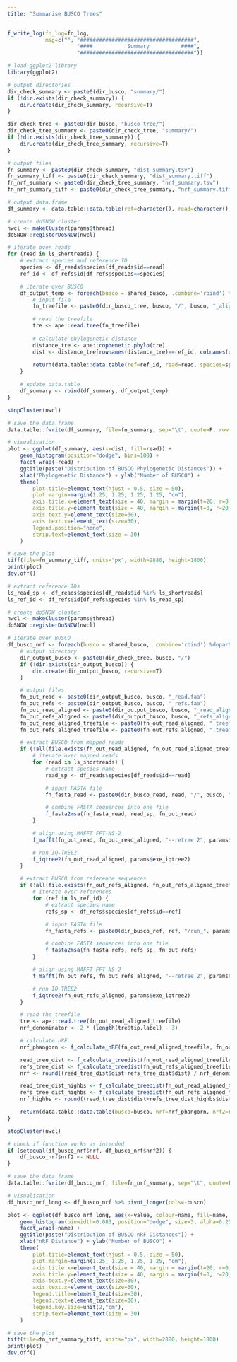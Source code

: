 ```yaml
---
title: "Summarise BUSCO Trees"
---
```


```r
f_write_log(fn_log=fn_log,
            msg=c("", "####################################",
                      "####           Summary          ####",
                      "####################################"))

# load ggplot2 library
library(ggplot2)

# output directories
dir_check_summary <- paste0(dir_busco, "summary/")
if (!dir.exists(dir_check_summary)) {
    dir.create(dir_check_summary, recursive=T)
}

dir_check_tree <- paste0(dir_busco, "busco_tree/")
dir_check_tree_summary <- paste0(dir_check_tree, "summary/")
if (!dir.exists(dir_check_tree_summary)) {
    dir.create(dir_check_tree_summary, recursive=T)
}

# output files
fn_summary <- paste0(dir_check_summary, "dist_summary.tsv")
fn_summary_tiff <- paste0(dir_check_summary, "dist_summary.tiff")
fn_nrf_summary <- paste0(dir_check_tree_summary, "nrf_summary.tsv")
fn_nrf_summary_tiff <- paste0(dir_check_tree_summary, "nrf_summary.tiff")
```

```r
# output data.frame
df_summary <- data.table::data.table(ref=character(), read=character(), species=character(), busco=character(), dist=numeric())

# create doSNOW cluster
nwcl <- makeCluster(params$thread)
doSNOW::registerDoSNOW(nwcl)

# iterate over reads
for (read in ls_shortreads) {
    # extract species and reference ID
    species <- df_reads$species[df_reads$id==read]
    ref_id <- df_refs$id[df_refs$species==species]

    # iterate over BUSCO
    df_output_temp <- foreach(busco = shared_busco, .combine='rbind') %dopar% {
        # input file
        fn_treefile <- paste0(dir_busco_tree, busco, "/", busco, "_aligned.fa.treefile")

        # read the treefile
        tre <- ape::read.tree(fn_treefile)
        
        # calculate phylogenetic distance
        distance_tre <- ape::cophenetic.phylo(tre)
        dist <- distance_tre[rownames(distance_tre)==ref_id, colnames(distance_tre)==read]
        
        return(data.table::data.table(ref=ref_id, read=read, species=species, busco=busco, dist=dist))
    }

    # update data.table
    df_summary <- rbind(df_summary, df_output_temp)
}

stopCluster(nwcl)

# save the data.frame
data.table::fwrite(df_summary, file=fn_summary, sep="\t", quote=F, row.names=F)

# visualisation
plot <- ggplot(df_summary, aes(x=dist, fill=read)) +
    geom_histogram(position="dodge", bins=100) +
    facet_wrap(~read) +
    ggtitle(paste("Distribution of BUSCO Phylogenetic Distances")) +
    xlab("Phylogenetic Distance") + ylab("Number of BUSCO") +
    theme(
        plot.title=element_text(hjust = 0.5, size = 50),
        plot.margin=margin(1.25, 1.25, 1.25, 1.25, "cm"),
        axis.title.x=element_text(size = 40, margin = margin(t=20, r=0, b=0, l=0)),
        axis.title.y=element_text(size = 40, margin = margin(t=0, r=20, b=0, l=0)),
        axis.text.y=element_text(size=30),
        axis.text.x=element_text(size=30),
        legend.position="none",
        strip.text=element_text(size = 30)
    )

# save the plot
tiff(file=fn_summary_tiff, units="px", width=2880, height=1800)
print(plot)
dev.off()
```

```r
# extract reference IDs
ls_read_sp <- df_reads$species[df_reads$id %in% ls_shortreads]
ls_ref_id <- df_refs$id[df_refs$species %in% ls_read_sp]

# create doSNOW cluster
nwcl <- makeCluster(params$thread)
doSNOW::registerDoSNOW(nwcl)

# iterate over BUSCO
df_busco_nrf <- foreach(busco = shared_busco, .combine='rbind') %dopar% {
    # output directory
    dir_output_busco <- paste0(dir_check_tree, busco, "/")
    if (!dir.exists(dir_output_busco)) {
        dir.create(dir_output_busco, recursive=T)
    }

    # output files
    fn_out_read <- paste0(dir_output_busco, busco, "_read.faa")
    fn_out_refs <- paste0(dir_output_busco, busco, "_refs.faa")
    fn_out_read_aligned <- paste0(dir_output_busco, busco, "_read_aligned.faa")
    fn_out_refs_aligned <- paste0(dir_output_busco, busco, "_refs_aligned.faa")
    fn_out_read_aligned_treefile <- paste0(fn_out_read_aligned, ".treefile")
    fn_out_refs_aligned_treefile <- paste0(fn_out_refs_aligned, ".treefile")

    # extract BUSCO from mapped reads
    if (!all(file.exists(fn_out_read_aligned, fn_out_read_aligned_treefile)) || params$redo) {
        # iterate over mapped reads
        for (read in ls_shortreads) {
            # extract species name
            read_sp <- df_reads$species[df_reads$id==read]

            # input FASTA file
            fn_fasta_read <- paste0(dir_busco_read, read, "/", busco, "/", read, "/sequences/FAA/", busco, ".FAA")

            # combine FASTA sequences into one file
            f_fasta2msa(fn_fasta_read, read_sp, fn_out_read)
        }

        # align using MAFFT FFT-NS-2
        f_mafft(fn_out_read, fn_out_read_aligned, "--retree 2", params$exe_mafft)

        # run IQ-TREE2
        f_iqtree2(fn_out_read_aligned, params$exe_iqtree2)
    }

    # extract BUSCO from reference sequences
    if (!all(file.exists(fn_out_refs_aligned, fn_out_refs_aligned_treefile)) || params$redo) {
        # iterate over references
        for (ref in ls_ref_id) {
            # extract species name
            refs_sp <- df_refs$species[df_refs$id==ref]

            # input FASTA file
            fn_fasta_refs <- paste0(dir_busco_ref, ref, "/run_", params$busco_lineage, "/busco_sequences/single_copy_busco_sequences/", busco, ".faa")

            # combine FASTA sequences into one file
            f_fasta2msa(fn_fasta_refs, refs_sp, fn_out_refs)
        }

        # align using MAFFT FFT-NS-2
        f_mafft(fn_out_refs, fn_out_refs_aligned, "--retree 2", params$exe_mafft)

        # run IQ-TREE2
        f_iqtree2(fn_out_refs_aligned, params$exe_iqtree2)
    }

    # read the treefile
    tre <- ape::read.tree(fn_out_read_aligned_treefile)
    nrf_denominator <- 2 * (length(tre$tip.label) - 3)

    # calculate nRF
    nrf_phangorn <- f_calculate_nRF(fn_out_read_aligned_treefile, fn_out_refs_aligned_treefile)

    read_tree_dist <- f_calculate_treedist(fn_out_read_aligned_treefile, fn_out_refs_aligned_treefile, 0)
    refs_tree_dist <- f_calculate_treedist(fn_out_refs_aligned_treefile, fn_out_read_aligned_treefile, 0)
    nrf <- round((read_tree_dist$dist+refs_tree_dist$dist) / nrf_denominator, 3)

    read_tree_dist_highbs <- f_calculate_treedist(fn_out_read_aligned_treefile, fn_out_refs_aligned_treefile, 95)
    refs_tree_dist_highbs <- f_calculate_treedist(fn_out_refs_aligned_treefile, fn_out_read_aligned_treefile, 95)
    nrf_highbs <- round((read_tree_dist$dist+refs_tree_dist_highbs$dist) / nrf_denominator, 3)

    return(data.table::data.table(busco=busco, nrf=nrf_phangorn, nrf2=nrf, nrf_highbs=nrf_highbs))
}

stopCluster(nwcl)

# check if function works as intended
if (setequal(df_busco_nrf$nrf, df_busco_nrf$nrf2)) {
    df_busco_nrf$nrf2 <- NULL
}

# save the data.frame
data.table::fwrite(df_busco_nrf, file=fn_nrf_summary, sep="\t", quote=F, row.names=F)

# visualisation
df_busco_nrf_long <- df_busco_nrf %>% pivot_longer(cols=-busco)

plot <- ggplot(df_busco_nrf_long, aes(x=value, colour=name, fill=name, xmin=0, xmax=1)) +
    geom_histogram(binwidth=0.083, position="dodge", size=3, alpha=0.25) +
    facet_wrap(~name) +
    ggtitle(paste("Distribution of BUSCO nRF Distances")) +
    xlab("nRF Distance") + ylab("Number of BUSCO") +
    theme(
        plot.title=element_text(hjust = 0.5, size = 50),
        plot.margin=margin(1.25, 1.25, 1.25, 1.25, "cm"),
        axis.title.x=element_text(size = 40, margin = margin(t=20, r=0, b=0, l=0)),
        axis.title.y=element_text(size = 40, margin = margin(t=0, r=20, b=0, l=0)),
        axis.text.y=element_text(size=30),
        axis.text.x=element_text(size=30),
        legend.title=element_text(size=30),
        legend.text=element_text(size=30),
        legend.key.size=unit(2,"cm"),
        strip.text=element_text(size = 30)
    )

# save the plot
tiff(file=fn_nrf_summary_tiff, units="px", width=2880, height=1800)
print(plot)
dev.off()
```